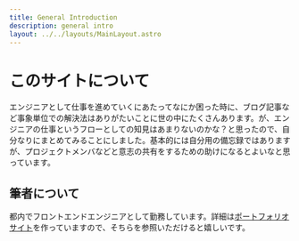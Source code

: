 ```yaml
---
title: General Introduction
description: general intro
layout: ../../layouts/MainLayout.astro
---
```



# このサイトについて

エンジニアとして仕事を進めていくにあたってなにか困った時に、ブログ記事など事象単位での解決法はありがたいことに世の中にたくさんあります。が、エンジニアの仕事というフローとしての知見はあまりないのかな？と思ったので、自分なりにまとめてみることにしました。基本的には自分用の備忘録ではありますが、プロジェクトメンバなどと意志の共有をするための助けになるとよいなと思っています。

## 筆者について

都内でフロントエンドエンジニアとして勤務しています。詳細は<a href={SITE.portfolio}>ポートフォリオサイト</a>を作っていますので、そちらを参照いただけると嬉しいです。
